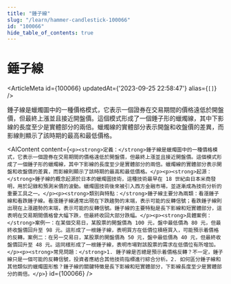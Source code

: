 ```yaml
---
title: "錘子線"
slug: "/learn/hammer-candlestick-100066"
id: "100066"
hide_table_of_contents: true
---
```



# 錘子線

<ArticleMeta id={100066} updatedAt={'2023-09-25 22:58:47'} alias={`[]`} />
<div className='border-solid border-b border-t-0 my-4 border-[var(--ifm-color-gray-300)]' />

錘子線是蠟燭圖中的一種價格模式，它表示一個證券在交易期間的價格遠低於開盤價，但最終上漲並且接近開盤價。這個模式形成了一個錘子形的蠟燭線，其中下影線的長度至少是實體部分的兩倍。蠟燭線的實體部分表示開盤和收盤價的差異，而影線則顯示了該時期的最高和最低價格。

<AIContent content={`<p><strong>定義：</strong>錘子線是蠟燭圖中的一種價格模式，它表示一個證券在交易期間的價格遠低於開盤價，但最終上漲並且接近開盤價。這個模式形成了一個錘子形的蠟燭線，其中下影線的長度至少是實體部分的兩倍。蠟燭線的實體部分表示開盤和收盤價的差異，而影線則顯示了該時期的最高和最低價格。</p><p><strong>起源：</strong>錘子線的概念起源於日本的蠟燭圖技術，這種技術最早在 18 世紀由日本米商發明，用於記錄和預測米價的波動。蠟燭圖技術後來被引入西方金融市場，並逐漸成為技術分析的重要工具之一。</p><p><strong>類別與特點：</strong>錘子線主要分為兩類：看漲錘子線和看跌錘子線。看漲錘子線通常出現在下跌趨勢的末端，表示可能的反轉信號；看跌錘子線則出現在上漲趨勢的末端，表示可能的反轉信號。錘子線的主要特點是長下影線和短實體部分，這表明在交易期間價格曾大幅下跌，但最終收回大部分跌幅。</p><p><strong>具體案例：</strong>案例一：在某個交易日，某股票的開盤價為 100 元，盤中最低價為 80 元，但最終收盤價回升至 98 元。這形成了一根錘子線，表明買方在低價位積極買入，可能預示着價格的反轉。案例二：在另一交易日，某股票的開盤價為 50 元，盤中最低價為 40 元，但最終收盤價回升至 48 元。這同樣形成了一根錘子線，表明市場對該股票的需求在低價位有所增加。</p><p><strong>常見問題：</strong>1. 錘子線是否總是預示着價格反轉？不一定，錘子線只是一個可能的反轉信號，投資者應結合其他技術指標進行綜合分析。2. 如何區分錘子線和其他類似的蠟燭圖形態？錘子線的關鍵特徵是長下影線和短實體部分，下影線長度至少是實體部分的兩倍。</p>`} id={100066} />
